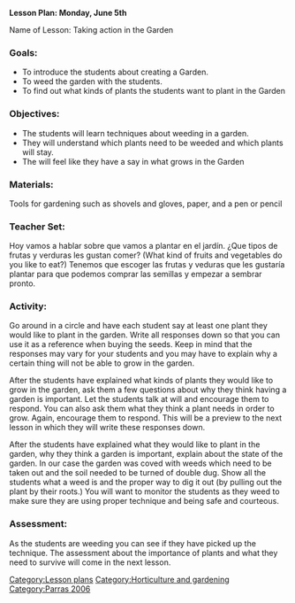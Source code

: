 {{TOCright}}
'''Lesson Plan: Monday, June 5th'''

Name of Lesson: Taking action in the Garden

===Goals:=== 

*To introduce the students about creating a Garden.
*To weed the garden with the students.
*To find out what kinds of plants the students want to plant in the Garden
	
===Objectives: === 

*The students will learn techniques about weeding in a garden.   
*They will understand which plants need to be weeded and which plants will stay.
*The will feel like they have a say in what grows in the Garden


===Materials:===  

Tools for gardening such as shovels and gloves, paper, and a pen or pencil

===Teacher Set:===

Hoy vamos a hablar sobre que vamos a plantar en el jardín. ¿Que tipos de frutas y verduras les gustan comer? (What kind of fruits and vegetables do you like to eat?) Tenemos que escoger las frutas y veduras que les gustaría plantar para que podemos comprar las semillas y empezar a sembrar pronto. 

===Activity:===

Go around in a circle and have each student say at least one plant they would like to plant in the garden.  Write all responses down so that you can use it as a reference when buying the seeds.  Keep in mind that the responses may vary for your students and you may have to explain why a certain thing will not be able to grow in the garden. 

After the students have explained what kinds of plants they would like to grow in the garden, ask them a few questions about why they think having a garden is important. Let the students talk at will and encourage them to respond.  You can also ask them what they think a plant needs in order to grow.  Again, encourage them to respond.  This will be a preview to the next lesson in which they will write these responses down. 

After the students have explained what they would like to plant in the garden, why they think a garden is important, explain about the state of the garden.  In our case the garden was coved with weeds which need to be taken out and the soil needed to be turned of double dug.   Show all the students what a weed is and the proper way to dig it out (by pulling out the plant by their roots.) You will want to monitor the students as they weed to make sure they are using proper technique and being safe and courteous. 

===Assessment:===

As the students are weeding you can see if they have picked up the technique. The assessment about the importance of plants and what they need to survive will come in the next lesson.

[[Category:Lesson plans]]
[[Category:Horticulture and gardening]]
[[Category:Parras 2006]]